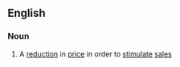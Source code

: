 ==English==

===Noun===
{{en-noun}}

# A [[reduction]] in [[price]] in order to [[stimulate]] [[sale]]s